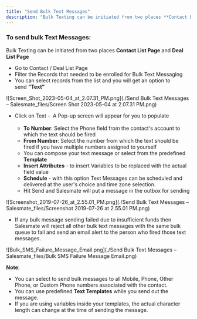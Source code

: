 ```yaml
---
title: "Send Bulk Text Messages"
description: "Bulk Texting can be initiated from two places **Contact List Page** and **Deal List Page**..."
---
```


### **To send bulk Text Messages:**

Bulk Texting can be initiated from two places **Contact List Page** and **Deal List Page**

*   Go to Contact / Deal List Page
*   Filter the Records that needed to be enrolled for Bulk Text Messaging
*   You can select records from the list and you will get an option to send **"Text"**

![Screen_Shot_2023-05-04_at_2.07.31_PM.png](./Send Bulk Text Messages – Salesmate_files/Screen Shot 2023-05-04 at 2.07.31 PM.png)

*   Click on Text -  A Pop-up screen will appear for you to populate  
     
    *   **To Number**: Select the Phone field from the contact's account to which the text should be fired
    *   **From Number**: Select the number from which the text should be fired if you have multiple numbers assigned to yourself
    *   You can compose your text message or select from the predefined **Template**
    *   **Insert Attributes** \- to insert Variables to be replaced with the actual field value
    *   **Schedule** - with this option Text Messages can be scheduled and delivered at the user's choice and time zone selection. 
    *   Hit Send and Salesmate will put a message in the outbox for sending

![Screenshot_2019-07-26_at_2.55.01_PM.png](./Send Bulk Text Messages – Salesmate_files/Screenshot 2019-07-26 at 2.55.01 PM.png)

*   If any bulk message sending failed due to insufficient funds then Salesmate will reject all other bulk text messages with the same bulk queue to fail and send an email alert to the person who fired those text messages.

![Bulk_SMS_Failure_Message_Email.png](./Send Bulk Text Messages – Salesmate_files/Bulk SMS Failure Message Email.png)

<Note>


**Note**:

*   You can select to send bulk messages to all Mobile, Phone, Other Phone, or Custom Phone numbers associated with the contact.
*   You can use predefined **Text Templates** while you send out the message.
*   If you are using variables inside your templates, the actual character length can change at the time of sending the message.


</Note>